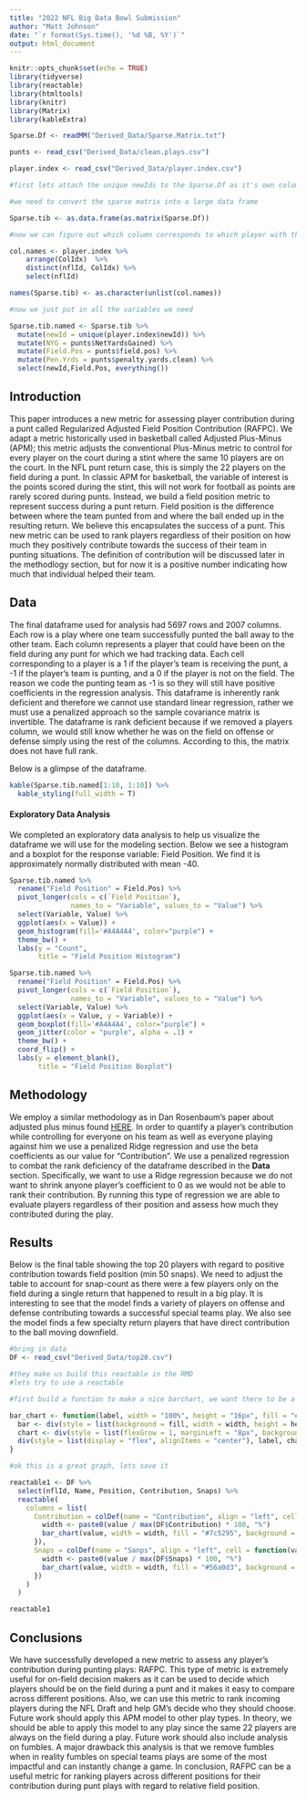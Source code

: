 ```yaml
---
title: "2022 NFL Big Data Bowl Submission"
author: "Matt Johnson"
date: "`r format(Sys.time(), '%d %B, %Y')`"
output: html_document
---
```


```r
knitr::opts_chunk$set(echo = TRUE)
library(tidyverse)
library(reactable)
library(htmltools)
library(knitr)
library(Matrix)
library(kableExtra)
```

```r

Sparse.Df <- readMM("Derived_Data/Sparse.Matrix.txt")

punts <- read_csv("Derived_Data/clean.plays.csv")

player.index <- read_csv("Derived_Data/player.index.csv")

#first lets attach the unique newIds to the Sparse.Df as it's own column

#we need to convert the sparse matrix into a large data frame

Sparse.tib <- as.data.frame(as.matrix(Sparse.Df))

#now we can figure out which column corresponds to which player with the player.index

col.names <- player.index %>%
    arrange(ColIdx)  %>%
    distinct(nflId, ColIdx) %>%
    select(nflId)

names(Sparse.tib) <- as.character(unlist(col.names))

#now we just put in all the variables we need

Sparse.tib.named <- Sparse.tib %>% 
  mutate(newId = unique(player.index$newId)) %>% 
  mutate(NYG = punts$NetYardsGained) %>% 
  mutate(Field.Pos = punts$field.pos) %>% 
  mutate(Pen.Yrds = punts$penalty.yards.clean) %>% 
  select(newId,Field.Pos, everything())
```

## Introduction

This paper introduces a new metric for assessing player contribution during a punt called Regularized Adjusted Field Position Contribution (RAFPC). We adapt a metric historically used in basketball called Adjusted Plus-Minus (APM); this metric adjusts the conventional Plus-Minus metric to control for every player on the court during a stint where the same 10 players are on the court. In the NFL punt return case, this is simply the 22 players on the field during a punt. In classic APM for basketball, the variable of interest is the points scored during the stint, this will not work for football as points are rarely scored during punts. Instead, we build a field position metric to represent success during a punt return. Field position is the difference between where the team punted from and where the ball ended up in the resulting return. We believe this encapsulates the success of a punt. This new metric can be used to rank players regardless of their position on how much they positively contribute towards the success of their team in punting situations. The definition of contribution will be discussed later in the methodlogy section, but for now it is a positive number indicating how much that individual helped their team.

## Data
The final dataframe used for analysis had 5697 rows and 2007 columns. Each row is a play where one team successfully punted the ball away to the other team. Each column represents a player that could have been on the field during any punt for which we had tracking data. Each cell corresponding to a player is a 1 if the player's team is receiving the punt, a -1 if the player's team is punting, and a 0 if the player is not on the field. The reason we code the punting team as -1 is so they will still have positive coefficients in the regression analysis. This dataframe is inherently rank deficient and therefore we cannot use standard linear regression, rather we must use a penalized approach so the sample covariance matrix is invertible. The dataframe is rank deficient because if we removed a players column, we would still know whether he was on the field on offense or defense simply using the rest of the columns. According to this, the matrix does not have full rank. 

Below is a glimpse of the dataframe. 

```r
kable(Sparse.tib.named[1:10, 1:10]) %>% 
  kable_styling(full_width = T)
```

#### Exploratory Data Analysis

We completed an exploratory data analysis to help us visualize the dataframe we will use for the modeling section. Below we see a histogram and a boxplot for the response variable: Field Position. We find it is approximately normally distributed with mean -40.

```r
Sparse.tib.named %>% 
  rename("Field Position" = Field.Pos) %>% 
  pivot_longer(cols = c(`Field Position`), 
               names_to = "Variable", values_to = "Value") %>% 
  select(Variable, Value) %>% 
  ggplot(aes(x = Value)) +
  geom_histogram(fill='#A4A4A4', color="purple") +
  theme_bw() +
  labs(y = "Count", 
       title = "Field Position Histogram")
```

```r
Sparse.tib.named %>% 
  rename("Field Position" = Field.Pos) %>% 
  pivot_longer(cols = c(`Field Position`), 
               names_to = "Variable", values_to = "Value") %>% 
  select(Variable, Value) %>% 
  ggplot(aes(x = Value, y = Variable)) +
  geom_boxplot(fill='#A4A4A4', color="purple") +
  geom_jitter(color = "purple", alpha = .1) +
  theme_bw() +
  coord_flip() +
  labs(y = element_blank(), 
       title = "Field Position Boxplot")
```

## Methodology

We employ a similar methodology as in Dan Rosenbaum's paper about adjusted plus minus found [HERE](http://www.82games.com/comm30.htm). In order to quantify a player's contribution while controlling for everyone on his team as well as everyone playing against him we use a penalized Ridge regression and use the beta coefficients as our value for "Contribution". We use a penalized regression to combat the rank deficiency of the dataframe described in the **Data** section. Specifically, we want to use a Ridge regression because we do not want to shrink anyone player's coefficient to 0 as we would not be able to rank their contribution. By running this type of regression we are able to evaluate players regardless of their position and assess how much they contributed during the play. 

## Results

Below is the final table showing the top 20 players with regard to positive contribution towards field position (min 50 snaps). We need to adjust the table to account for snap-count as there were a few players only on the field during a single return that happened to result in a big play. It is interesting to see that the model finds a variety of players on offense and defense contributing towards a successful special teams play. We also see the model finds a few specialty return players that have direct contribution to the ball moving downfield. 

```r
#bring in data
DF <- read_csv("Derived_Data/top20.csv")

#they make us build this reactable in the RMD
#lets try to use a reactable

#first build a function to make a nice barchart, we want there to be a nice barchart in this table

bar_chart <- function(label, width = "100%", height = "16px", fill = "#00bfc4", background = NULL) {
  bar <- div(style = list(background = fill, width = width, height = height))
  chart <- div(style = list(flexGrow = 1, marginLeft = "8px", background = background), bar)
  div(style = list(display = "flex", alignItems = "center"), label, chart)
}

#ok this is a great graph, lets save it

reactable1 <- DF %>% 
  select(nflId, Name, Position, Contribution, Snaps) %>% 
  reactable(
    columns = list(
      Contribution = colDef(name = "Contribution", align = "left", cell = function(value) {
        width <- paste0(value / max(DF$Contribution) * 100, "%")
        bar_chart(value, width = width, fill = "#7c5295", background = "#e1e1e1")
      }), 
      Snaps = colDef(name = "Sanps", align = "left", cell = function(value) {
        width <- paste0(value / max(DF$Snaps) * 100, "%")
        bar_chart(value, width = width, fill = "#56a0d3", background = "#e1e1e1")
      })
    )
  )
```

```r
reactable1
```

## Conclusions

We have successfully developed a new metric to assess any player's contribution during punting plays: RAFPC. This type of metric is extremely useful for on-field decision makers as it can be used to decide which players should be on the field during a punt and it makes it easy to compare across different positions. Also, we can use this metric to rank incoming players during the NFL Draft and help GM's decide who they should choose. Future work should apply this APM model to other play types. In theory, we should be able to apply this model to any play since the same 22 players are always on the field during a play. Future work should also include analysis on fumbles. A major drawback this analysis is that we remove fumbles when in reality fumbles on special teams plays are some of the most impactful and can instantly change a game. In conclusion, RAFPC can be a useful metric for ranking players across different positions for their contribution during punt plays with regard to relative field position.